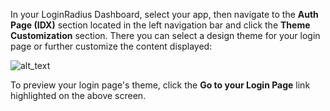In your LoginRadius Dashboard, select your app, then navigate to the **Auth Page (IDX)** section located in the left navigation bar and click the **Theme Customization** section. There you can select a design theme for your login page or further customize the content displayed:

![alt_text](../../assets/blog-common/theme-customization.png "image_tooltip")

To preview your login page's theme, click the **Go to your Login Page** link highlighted on the above screen.
